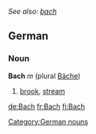 ''See also: [[bach]]''
==German==
===Noun===
'''Bach''' ''m'' (plural [[Bäche]])
# [[brook]], [[stream]]

[[Category:German nouns]]

[[de:Bach]]
[[fr:Bach]]
[[fi:Bach]]